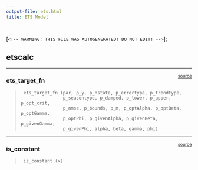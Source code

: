 ```yaml
---
output-file: ets.html
title: ETS Model

---
```


[`<!-- WARNING: THIS FILE WAS AUTOGENERATED! DO NOT EDIT! -->`];

<div dangerouslySetInnerHTML={{ __html: quartoRawHtml[0] }} />

## etscalc

------------------------------------------------------------------------

<a
href="https://github.com/Nixtla/statsforecast/blob/main/statsforecast/ets.py#L675"
target="_blank" style="float:right; font-size:smaller">source</a>

### ets_target_fn

> ``` text
>  ets_target_fn (par, p_y, p_nstate, p_errortype, p_trendtype,
>                 p_seasontype, p_damped, p_lower, p_upper, p_opt_crit,
>                 p_nmse, p_bounds, p_m, p_optAlpha, p_optBeta, p_optGamma,
>                 p_optPhi, p_givenAlpha, p_givenBeta, p_givenGamma,
>                 p_givenPhi, alpha, beta, gamma, phi)
> ```

------------------------------------------------------------------------

<a
href="https://github.com/Nixtla/statsforecast/blob/main/statsforecast/theta.py#L351"
target="_blank" style="float:right; font-size:smaller">source</a>

### is_constant

> ``` text
>  is_constant (x)
> ```

